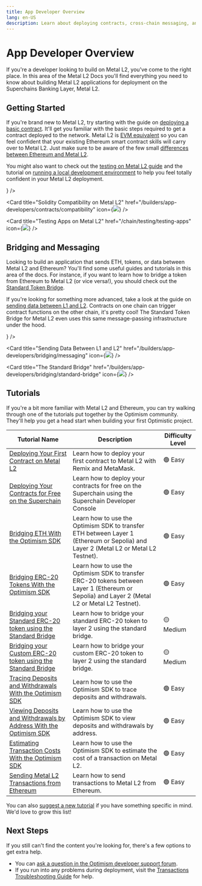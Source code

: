```yaml
---
title: App Developer Overview
lang: en-US
description: Learn about deploying contracts, cross-chain messaging, and tutorials to help you build applications on Metal L2.
---
```



# App Developer Overview

If you're a developer looking to build on Metal L2, you've come to the right place.
In this area of the Metal L2 Docs you'll find everything you need to know about building Metal L2 applications for deployment on the Superchains Banking Layer, Metal L2.

## Getting Started

If you're brand new to Metal L2, try starting with the guide on [deploying a basic contract](/chain/getting-started).
It'll get you familiar with the basic steps required to get a contract deployed to the network.
Metal L2 is [EVM equivalent](https://web.archive.org/web/20231127160757/https://medium.com/ethereum-optimism/introducing-evm-equivalence-5c2021deb306) so you can feel confident that your existing Ethereum smart contract skills will carry over to Metal L2.
Just make sure to be aware of the few small [differences between Ethereum and Metal L2](/chain/differences).

You might also want to check out the [testing on Metal L2 guide](/chain/testing/testing-apps) and the tutorial on [running a local development environment](/chain/testing/dev-node) to help you feel totally confident in your Metal L2 deployment.

<Cards>
  <Card title="Deploying Your First Contract to Metal L2" href="/builders/app-developers/tutorials/first-contract" icon={<img src="/img/icons/shapes.svg" />} />

  <Card title="Solidity Compatibility on Metal L2" href="/builders/app-developers/contracts/compatibility" icon={<img src="/img/icons/shapes.svg" />} />

  <Card title="Testing Apps on Metal L2" href="/chain/testing/testing-apps" icon={<img src="/img/icons/shapes.svg" />} />
</Cards>

## Bridging and Messaging

Looking to build an application that sends ETH, tokens, or data between Metal L2 and Ethereum?
You'll find some useful guides and tutorials in this area of the docs.
For instance, if you want to learn how to bridge a token from Ethereum to Metal L2 (or vice versa!), you should check out the [Standard Token Bridge](bridging/standard-bridge).

If you're looking for something more advanced, take a look at the guide on [sending data between L1 and L2](bridging/messaging).
Contracts on one chain can trigger contract functions on the other chain, it's pretty cool!
The Standard Token Bridge for Metal L2 even uses this same message-passing infrastructure under the hood.

<Cards>
  <Card title="Basics of Bridging on Metal L2" href="/builders/app-developers/bridging/basics" icon={<img src="/img/icons/shapes.svg" />} />

  <Card title="Sending Data Between L1 and L2" href="/builders/app-developers/bridging/messaging" icon={<img src="/img/icons/shapes.svg" />} />

  <Card title="The Standard Bridge" href="/builders/app-developers/bridging/standard-bridge" icon={<img src="/img/icons/shapes.svg" />} />
</Cards>

## Tutorials

If you're a bit more familiar with Metal L2 and Ethereum, you can try walking through one of the tutorials put together by the Optimism community.
They'll help you get a head start when building your first Optimistic project.

| Tutorial Name                                                                                             | Description                                                                                                                               | Difficulty Level |
| --------------------------------------------------------------------------------------------------------- | ----------------------------------------------------------------------------------------------------------------------------------------- | ---------------- |
| [Deploying Your First Contract on Metal L2](tutorials/first-contract)                                     | Learn how to deploy your first contract to Metal L2 with Remix and MetaMask.                                                            | 🟢 Easy          |
| [Deploying Your Contracts for Free on the Superchain](tutorials/deploy-for-free)                          | Learn how to deploy your contracts for free on the Superchain using the Superchain Developer Console                                      | 🟢 Easy          |
| [Bridging ETH With the Optimism SDK](tutorials/cross-dom-bridge-eth)                                      | Learn how to use the Optimism SDK to transfer ETH between Layer 1 (Ethereum or Sepolia) and Layer 2 (Metal L2 or Metal L2 Testnet).           | 🟢 Easy          |
| [Bridging ERC-20 Tokens With the Optimism SDK](tutorials/cross-dom-bridge-erc20)                          | Learn how to use the Optimism SDK to transfer ERC-20 tokens between Layer 1 (Ethereum or Sepolia) and Layer 2 (Metal L2 or Metal L2 Testnet). | 🟢 Easy          |
| [Bridging your Standard ERC-20 token using the Standard Bridge](tutorials/standard-bridge-standard-token) | Learn how to bridge your standard ERC-20 token to layer 2 using the standard bridge.                                                      | 🟡 Medium        |
| [Bridging your Custom ERC-20 token using the Standard Bridge](tutorials/standard-bridge-custom-token)     | Learn how to bridge your custom ERC-20 token to layer 2 using the standard bridge.                                                        | 🟡 Medium        |
| [Tracing Deposits and Withdrawals With the Optimism SDK](tutorials/sdk-trace-txns)                        | Learn how to use the Optimism SDK to trace deposits and withdrawals.                                                                      | 🟢 Easy          |
| [Viewing Deposits and Withdrawals by Address With the Optimism SDK](tutorials/sdk-view-txns)              | Learn how to use the Optimism SDK to view deposits and withdrawals by address.                                                            | 🟢 Easy          |
| [Estimating Transaction Costs With the Optimism SDK](tutorials/sdk-view-txns)                             | Learn how to use the Optimism SDK to estimate the cost of a transaction on Metal L2.                                                    | 🟢 Easy          |
| [Sending Metal L2 Transactions from Ethereum](tutorials/send-tx-from-eth)                                 | Learn how to send transactions to Metal L2 from Ethereum.                                                                               | 🟢 Easy          |

You can also [suggest a new tutorial](https://github.com/ethereum-optimism/docs/issues/new?assignees=\&labels=tutorial%2Cdocumentation%2Ccommunity-request\&projects=\&template=suggest_tutorial.yaml\&title=%5BTUTORIAL%5D+Add+PR+title) if you have something specific in mind. We'd love to grow this list!

## Next Steps

If you still can't find the content you're looking for, there's a few options to get extra help.

*   You can [ask a question in the Optimism developer support forum](https://github.com/ethereum-optimism/developers/discussions).
*   If you run into any problems during deployment, visit the [Transactions Troubleshooting Guide](./transactions/troubleshooting) for help.
